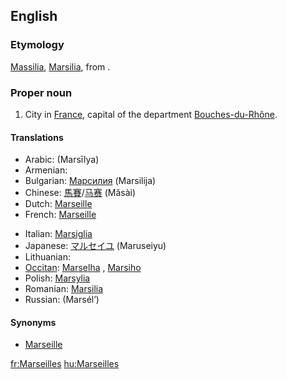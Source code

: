 ==English==
{{wikipedia}}

===Etymology===
{{etyl|la}} [[Massilia]], [[Marsilia]], from {{etyl|grc}} {{term|Μασσαλία||sc=Polytonic|tr=Massalia|lang=grc}}.

===Proper noun===
{{en-proper noun}}

# City in [[France]], capital of the department [[Bouches-du-Rhône]].

====Translations====
{{trans-top|city in France}}
* Arabic: {{Arab|[[مرسيليا]]}} (Marsīlya)
* Armenian: {{t|hy|Մարսել|sc=Armn|tr=Marsel}}
* Bulgarian: [[Марсилия]] (Marsilija)
* Chinese: [[馬賽]]/[[马赛]] (Mǎsài)
* Dutch: [[Marseille]] {{n}}
* French: [[Marseille]]
{{trans-mid}}
* Italian: [[Marsiglia]] {{f}}
* Japanese: [[マルセイユ]] (Maruseiyu)
* Lithuanian: {{t|lt|Marselis|m}}
* [[Occitan]]: [[Marselha]] {{f}}, {{italbrac|Mistralian}} [[Marsiho]]
* Polish: [[Marsylia]] {{f}}
* Romanian: [[Marsilia]] {{f}}
* Russian: {{t|ru|Марсель|sc=Cyrl|m}} (Marsél’)
{{trans-bottom}}

====Synonyms====
* [[Marseille#English|Marseille]]

[[fr:Marseilles]]
[[hu:Marseilles]]